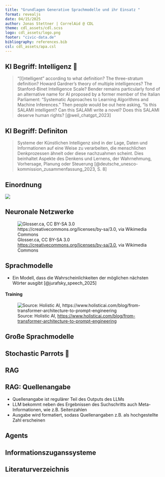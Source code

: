 ```yaml
---
title: "Grundlagen Generative Sprachmodelle und ihr Einsatz "
format: revealjs
date: 04/15/2025
author: Jonas Stettner | CorrelAid @ CDL
theme: cdl_assets/cdl.scss
logo: cdl_assets/logo.png
footer: "civic-data.de"
bibliography: references.bib
csl: cdl_assets/apa.csl
---
```


## KI Begriff: Intelligenz 🤖 

> "[I]ntelligent” according to what definition? The three-stratum definition? Howard Gardner’s theory of multiple intelligences? The Stanford-Binet Intelligence Scale? Bender remains particularly fond of an alternative name for AI proposed by a former member of the Italian Parliament: “Systematic Approaches to Learning Algorithms and Machine Inferences.” Then people would be out here asking, “Is this SALAMI intelligent? Can this SALAMI write a novel? Does this SALAMI deserve human rights? [@weil_chatgpt_2023]

## KI Begriff: Definiton 

> Systeme der Künstlichen Intelligenz sind in der Lage, Daten und Informationen auf eine Weise zu verarbeiten, die menschlichen Denkprozessen ähnelt oder diese nachzuahmen scheint. Dies beinhaltet Aspekte des Denkens und Lernens, der Wahrnehmung, Vorhersage, Planung oder Steuerung [@deutsche_unesco-kommission_zusammenfassung_2023, S. 8]

## Einordnung 

![](images/drawing.png){fig-align="center"}


## Neuronale Netzwerke 

![Glosser.ca, CC BY-SA 3.0 <https://creativecommons.org/licenses/by-sa/3.0>, via Wikimedia Commons](images/Colored_neural_network.png){fig-align="center"}


## Sprachmodelle 

- Ein Modell, dass die Wahrscheinlichkeiten der möglichen nächsten Wörter ausgibt [@jurafsky_speech_2025]

#### Training

![Source: Holistic AI, <https://www.holisticai.com/blog/from-transformer-architecture-to-prompt-engineering>](images/lmodeling.png){fig-align="center"}

## Große Sprachmodelle



## Stochastic Parrots 🦜



## RAG

## RAG: Quellenangabe

- Quellenangabe ist regulärer Teil des Outputs des LLMs
- LLM bekommt neben des Ergebnissen des Suchschritts auch Meta-Informationen, wie z.B. Seitenzahlen
- Ausgabe wird formatiert, sodass Quellenangaben z.B. als hochgestellte Zahl erscheinen


## Agents

## Informationszuganssysteme

## Literaturverzeichnis

::: {#refs}
:::